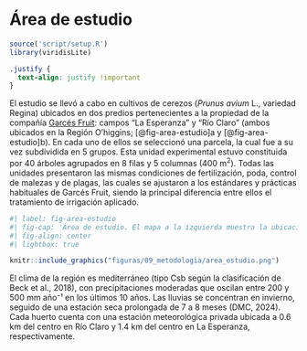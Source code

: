 # Área de estudio

```r
source('script/setup.R')
library(viridisLite)
```

```css
.justify {
  text-align: justify !important
}
```

::: justify
El estudio se llevó a cabo en cultivos de cerezos (*Prunus avium* L., variedad Regina) ubicados en dos predios pertenecientes a la propiedad de la compañía [Garcés Fruit](www.garcesfruit.com): campos "La Esperanza" y "Río Claro" (ambos ubicados en la Región O'higgins; [@fig-area-estudio]a y [@fig-area-estudio]b). En cada uno de ellos se seleccionó una parcela, la cual fue a su vez subdividida en 5 grupos. Esta unidad experimental estuvo constituida por 40 árboles agrupados en 8 filas y 5 columnas (400 m^2^). Todas las unidades presentaron las mismas condiciones de fertilización, poda, control de malezas y de plagas, las cuales se ajustaron a los estándares y prácticas habituales de Garcés Fruit, siendo la principal diferencia entre ellos el tratamiento de irrigación aplicado.

```r
#| label: fig-area-estudio
#| fig-cap: 'Área de estudio. El mapa a la izquierda muestra la ubicación de los huertos en la región central de Chile. Los mapas a la derecha muestran los huertos en (a) Rio Claro y (b) La Esperanza, y (c) y (d) representan los tratamientos de riego (T0, T1, T2, T3, T4). Los puntos rojos y azules representan los árboles experimentales seleccionados para las temporadas 2022-2023 y 2023-2024, respectivamente, mientras que los puntos amarillos indican los árboles seleccionados para ambas temporadas.'
#| fig-align: center
#| lightbox: true

knitr::include_graphics("figuras/09_metodologia/area_estudio.png")
```
:::

El clima de la región es mediterráneo (tipo Csb según la clasificación de Beck et al., 2018), con precipitaciones moderadas que oscilan entre 200 y 500 mm año⁻¹ en los últimos 10 años. Las lluvias se concentran en invierno, seguido de una estación seca prolongada de 7 a 8 meses (DMC, 2024). Cada huerto cuenta con una estación meteorológica privada ubicada a 0.6 km del centro en Río Claro y 1.4 km del centro en La Esperanza, respectivamente.
